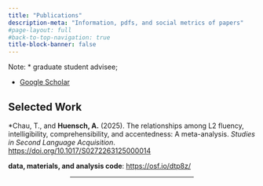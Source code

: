 ```yaml
---
title: "Publications"
description-meta: "Information, pdfs, and social metrics of papers"
#page-layout: full
#back-to-top-navigation: true
title-block-banner: false
---
```


Note: \* graduate student advisee;

- [Google Scholar](https://scholar.google.com/citations?user=HMwqhe8AAAAJ&hl=en&oi=ao)

## Selected Work

\*Chau, T., and **Huensch, A.** (2025). The relationships among L2 fluency, intelligibility, comprehensibility, and accentedness: A meta-analysis. *Studies in Second Language Acquisition*. [https://doi.org/10.1017/S0272263125000014](https://doi.org/10.1017/S0272263125000014){target="_blank"}

**data, materials, and analysis code**: [https://osf.io/dtp8z/](https://osf.io/dtp8z/){target="_blank"}

<center><hr style="width:50%"></center>